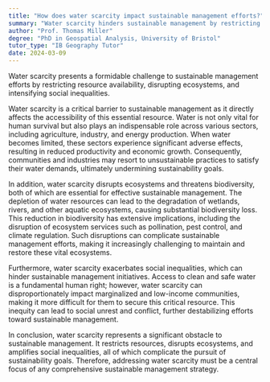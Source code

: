 ```yaml
---
title: "How does water scarcity impact sustainable management efforts?"
summary: "Water scarcity hinders sustainable management by restricting resources, disrupting ecosystems, and worsening social inequalities, highlighting the critical need for effective water conservation and management strategies."
author: "Prof. Thomas Miller"
degree: "PhD in Geospatial Analysis, University of Bristol"
tutor_type: "IB Geography Tutor"
date: 2024-03-09
---
```


Water scarcity presents a formidable challenge to sustainable management efforts by restricting resource availability, disrupting ecosystems, and intensifying social inequalities.

Water scarcity is a critical barrier to sustainable management as it directly affects the accessibility of this essential resource. Water is not only vital for human survival but also plays an indispensable role across various sectors, including agriculture, industry, and energy production. When water becomes limited, these sectors experience significant adverse effects, resulting in reduced productivity and economic growth. Consequently, communities and industries may resort to unsustainable practices to satisfy their water demands, ultimately undermining sustainability goals.

In addition, water scarcity disrupts ecosystems and threatens biodiversity, both of which are essential for effective sustainable management. The depletion of water resources can lead to the degradation of wetlands, rivers, and other aquatic ecosystems, causing substantial biodiversity loss. This reduction in biodiversity has extensive implications, including the disruption of ecosystem services such as pollination, pest control, and climate regulation. Such disruptions can complicate sustainable management efforts, making it increasingly challenging to maintain and restore these vital ecosystems.

Furthermore, water scarcity exacerbates social inequalities, which can hinder sustainable management initiatives. Access to clean and safe water is a fundamental human right; however, water scarcity can disproportionately impact marginalized and low-income communities, making it more difficult for them to secure this critical resource. This inequity can lead to social unrest and conflict, further destabilizing efforts toward sustainable management.

In conclusion, water scarcity represents a significant obstacle to sustainable management. It restricts resources, disrupts ecosystems, and amplifies social inequalities, all of which complicate the pursuit of sustainability goals. Therefore, addressing water scarcity must be a central focus of any comprehensive sustainable management strategy.
    